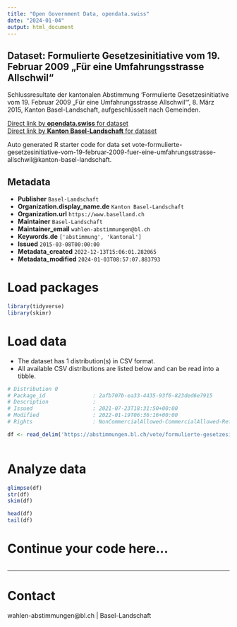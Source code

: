 ```yaml
---
title: "Open Government Data, opendata.swiss"
date: "2024-01-04"
output: html_document
---
```


## Dataset: Formulierte Gesetzesinitiative vom 19. Februar 2009 „Für eine Umfahrungsstrasse Allschwil“

Schlussresultate der kantonalen Abstimmung 'Formulierte Gesetzesinitiative vom 19. Februar 2009 „Für eine Umfahrungsstrasse Allschwil“', 8. März 2015, Kanton Basel-Landschaft, aufgeschlüsselt nach Gemeinden.

[Direct link by **opendata.swiss** for dataset](https://opendata.swiss/de/dataset/formulierte-gesetzesinitiative-vom-19-februar-2009-fur-eine-umfahrungsstrasse-allschwil)<br>
[Direct link by **Kanton Basel-Landschaft** for dataset](https://abstimmungen.bl.ch/vote/formulierte-gesetzesinitiative-vom-19-februar-2009-fuer-eine-umfahrungsstrasse-allschwil/data)

Auto generated R starter code for data set vote-formulierte-gesetzesinitiative-vom-19-februar-2009-fuer-eine-umfahrungsstrasse-allschwil@kanton-basel-landschaft.

## Metadata

- **Publisher** `Basel-Landschaft`
- **Organization.display_name.de** `Kanton Basel-Landschaft`
- **Organization.url** `https://www.baselland.ch`
- **Maintainer** `Basel-Landschaft`
- **Maintainer_email** `wahlen-abstimmungen@bl.ch`
- **Keywords.de** `['abstimmung', 'kantonal']`
- **Issued** `2015-03-08T00:00:00`
- **Metadata_created** `2022-12-13T15:06:01.282065`
- **Metadata_modified** `2024-01-03T08:57:07.883793`


# Load packages

```r

library(tidyverse)
library(skimr)

```

# Load data

-   The dataset has 1 distribution(s) in CSV format.
-   All available CSV distributions are listed below and can be read into a tibble.

```r

# Distribution 0
# Package_id               : 2afb707b-ea33-4435-93f6-823ded6e7915
# Description              : 
# Issued                   : 2021-07-23T18:31:50+00:00
# Modified                 : 2022-01-19T06:36:16+00:00
# Rights                   : NonCommercialAllowed-CommercialAllowed-ReferenceRequired

df <- read_delim('https://abstimmungen.bl.ch/vote/formulierte-gesetzesinitiative-vom-19-februar-2009-fuer-eine-umfahrungsstrasse-allschwil/data-csv')



```

# Analyze data

```r

glimpse(df)
str(df)
skim(df)

head(df)
tail(df)

```

# Continue your code here...

```r

```

------------------------------------------------------------------------

# Contact

wahlen-abstimmungen@bl.ch | Basel-Landschaft
